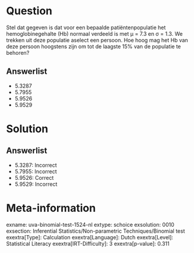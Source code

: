 Question
========

Stel dat gegeven is dat voor een bepaalde patiëntenpopulatie het
hemoglobinegehalte (Hb) normaal verdeeld is met μ = 7.3 en σ = 1.3. We
trekken uit deze populatie aselect een persoon. Hoe hoog mag het Hb van
deze persoon hoogstens zijn om tot de laagste 15% van de populatie te
behoren?

Answerlist
----------

* 5.3287
* 5.7955
* 5.9526
* 5.9529

Solution
========

Answerlist
----------

* 5.3287: Incorrect
* 5.7955: Incorrect
* 5.9526: Correct
* 5.9529: Incorrect

Meta-information
================
exname: uva-binomial-test-1524-nl
extype: schoice
exsolution: 0010
exsection: Inferential Statistics/Non-parametric Techniques/Binomial test
exextra[Type]: Calculation
exextra[Language]: Dutch
exextra[Level]: Statistical Literacy
exextra[IRT-Difficulty]: 3
exextra[p-value]: 0.311
